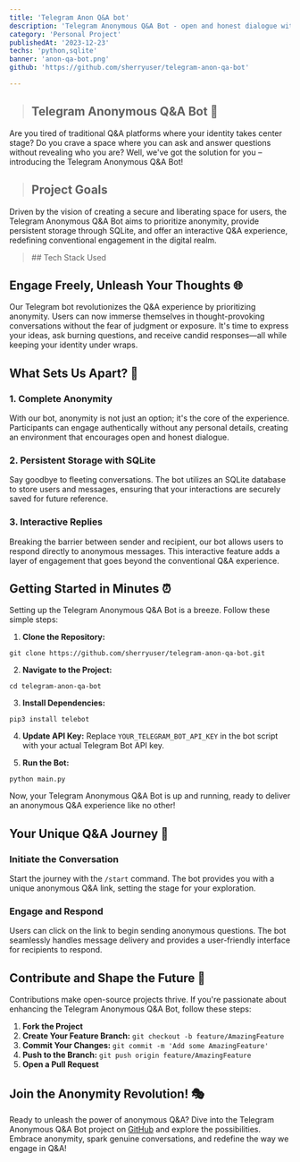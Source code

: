 ```yaml
---
title: 'Telegram Anon Q&A bot'
description: 'Telegram Anonymous Q&A Bot - open and honest dialogue with complete anonymity'
category: 'Personal Project'
publishedAt: '2023-12-23'
techs: 'python,sqlite'
banner: 'anon-qa-bot.png'
github: 'https://github.com/sherryuser/telegram-anon-qa-bot'

---
```


> ## Telegram Anonymous Q&A Bot 🚀

Are you tired of traditional Q&A platforms where your identity takes center stage? Do you crave a space where you can ask and answer questions without revealing who you are? Well, we've got the solution for you – introducing the Telegram Anonymous Q&A Bot!

> ## Project Goals

Driven by the vision of creating a secure and liberating space for users, the Telegram Anonymous Q&A Bot aims to prioritize anonymity, provide persistent storage through SQLite, and offer an interactive Q&A experience, redefining conventional engagement in the digital realm.
<blockquote className='with-icons'>
    ## Tech Stack Used
    <div className='not-prose mt-2'>
        <TechIcons techs={['python', 'sqlite']} />
    </div>
</blockquote>

## Engage Freely, Unleash Your Thoughts 🌐

Our Telegram bot revolutionizes the Q&A experience by prioritizing anonymity. Users can now immerse themselves in thought-provoking conversations without the fear of judgment or exposure. It's time to express your ideas, ask burning questions, and receive candid responses—all while keeping your identity under wraps.

## What Sets Us Apart? 🌟

### 1. **Complete Anonymity**

With our bot, anonymity is not just an option; it's the core of the experience. Participants can engage authentically without any personal details, creating an environment that encourages open and honest dialogue.

### 2. **Persistent Storage with SQLite**

Say goodbye to fleeting conversations. The bot utilizes an SQLite database to store users and messages, ensuring that your interactions are securely saved for future reference.

### 3. **Interactive Replies**

Breaking the barrier between sender and recipient, our bot allows users to respond directly to anonymous messages. This interactive feature adds a layer of engagement that goes beyond the conventional Q&A experience.

## Getting Started in Minutes ⏰

Setting up the Telegram Anonymous Q&A Bot is a breeze. Follow these simple steps:

1. **Clone the Repository:**
```
git clone https://github.com/sherryuser/telegram-anon-qa-bot.git
   ```

2. **Navigate to the Project:**
```
cd telegram-anon-qa-bot
   ```

3. **Install Dependencies:**
```
pip3 install telebot
   ```

4. **Update API Key:**
Replace `YOUR_TELEGRAM_BOT_API_KEY` in the bot script with your actual Telegram Bot API key.

5. **Run the Bot:**
```
python main.py
   ```

Now, your Telegram Anonymous Q&A Bot is up and running, ready to deliver an anonymous Q&A experience like no other!

## Your Unique Q&A Journey 🚀

### **Initiate the Conversation**

Start the journey with the `/start` command. The bot provides you with a unique anonymous Q&A link, setting the stage for your exploration.

### **Engage and Respond**

Users can click on the link to begin sending anonymous questions. The bot seamlessly handles message delivery and provides a user-friendly interface for recipients to respond.

## Contribute and Shape the Future 🤝

Contributions make open-source projects thrive. If you're passionate about enhancing the Telegram Anonymous Q&A Bot, follow these steps:

1. **Fork the Project**
2. **Create Your Feature Branch:** `git checkout -b feature/AmazingFeature`
3. **Commit Your Changes:** `git commit -m 'Add some AmazingFeature'`
4. **Push to the Branch:** `git push origin feature/AmazingFeature`
5. **Open a Pull Request**

## Join the Anonymity Revolution! 🎭

Ready to unleash the power of anonymous Q&A? Dive into the Telegram Anonymous Q&A Bot project on [GitHub](https://github.com/sherryuser/telegram-anon-qa-bot) and explore the possibilities. Embrace anonymity, spark genuine conversations, and redefine the way we engage in Q&A!
<GithubCard repo='sherryuser/telegram-anon-qa-bot' />